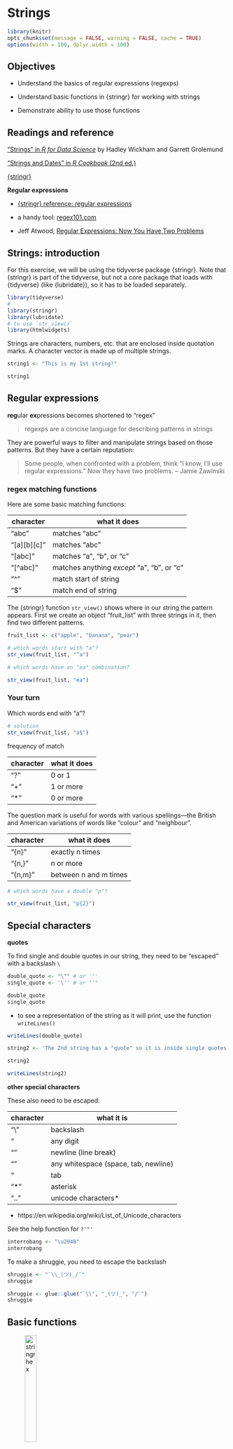 <!-- 
This file by Martin Monkman 
is licensed under a Creative Commons Attribution 4.0 International License
https://creativecommons.org/licenses/by/4.0/  
-->

# Strings {#strings}

```r
library(knitr)
opts_chunk$set(message = FALSE, warning = FALSE, cache = TRUE)
options(width = 100, dplyr.width = 100)
```



## Objectives {#strings-objectives}

* Understand the basics of regular expressions (regexps)

* Understand basic functions in {stringr} for working with strings

* Demonstrate ability to use those functions


## Readings and reference {#strings-reading}

["Strings" in _R for Data Science_](https://r4ds.had.co.nz/strings.html) by Hadley Wickham and Garrett Grolemund

["Strings and Dates" in _R Cookbook_ (2nd ed.)](https://rc2e.com/stringsanddates)

[{stringr}](https://stringr.tidyverse.org/)


**Regular expressions**

* [{stringr} reference: regular expressions](https://stringr.tidyverse.org/articles/regular-expressions.html)

* a handy tool: [regex101.com](https://regex101.com/)

* Jeff Atwood, [Regular Expressions: Now You Have Two Problems](https://blog.codinghorror.com/regular-expressions-now-you-have-two-problems/)


## Strings: introduction {#strings-intro}

For this exercise, we will be using the tidyverse package {stringr}. Note that {stringr} is part of the tidyverse, but not a core package that loads with {tidyverse} (like {lubridate}), so it has to be loaded separately.


```r

library(tidyverse)
#
library(stringr)
library(lubridate)
# to use `str_view()` 
library(htmlwidgets)

```


Strings are characters, numbers, etc. that are enclosed inside quotation marks. A character vector is made up of multiple strings.

```r

string1 <- "This is my 1st string!"

string1

```

## Regular expressions {#strings-regex}

**reg**ular **ex**pressions becomes shortened to "regex"

> regexps are a concise language for describing patterns in strings

They are powerful ways to filter and manipulate strings based on those patterns. But they have a certain reputation:

> Some people, when confronted with a problem, think "I know, I'll use regular expressions." Now they have two problems. 
– Jamie Zawinski




### regex matching functions

Here are some basic matching functions:

| character | what it does |
| ---- | ---- |
| "abc" | matches "abc" |
| "[a][b][c]" | matches "abc" |
| "[abc]" | matches "a", "b", or "c" |
| "[^abc]" | matches anything _except_ "a", "b", or "c" |
| "^" | match start of string |
| "$" | match end of string |


The {stringr} function `str_view()` shows where in our string the pattern appears. First we create an object "fruit_list" with three strings in it, then find two different patterns.

```r
fruit_list <- c("apple", "banana", "pear")

# which words start with "a"?
str_view(fruit_list, "^a")
```


```r

# which words have an "ea" combination?

str_view(fruit_list, "ea")

```

### Your turn {#strings-yourturn_1}

Which words end with "a"?

```r
# solution
str_view(fruit_list, "a$")

```


frequency of match

| character | what it does |
| ---- | ---- |
| "?" | 0 or 1 |
| "+" | 1 or more |
| "*" | 0 or more |


The question mark is useful for words with various spellings—the British and American variations of words like "colour" and "neighbour".

| character | what it does |
| ---- | ---- |
| "{n}" | exactly n times |
| "{n,}" | n or more |
| "{n,m}" | between n and m times |


```r
# which words have a double "p"?

str_view(fruit_list, "p{2}")

```


## Special characters {#strings-special}

**quotes**

To find single and double quotes in our string, they need to be "escaped" with a backslash `\`

```r

double_quote <- "\"" # or '"'
single_quote <- '\'' # or "'"

double_quote
single_quote

```


* to see a representation of the string as it will print, use the function `writeLines()`

```r

writeLines(double_quote)

```



```r

string2 <- 'The 2nd string has a "quote" so it is inside single quotes'

string2

writeLines(string2)

```


**other special characters**

These also need to be escaped:

| character | what it is |
| ---- | ---- |
| "\\" | backslash |
| "\d" | any digit |
| "\n" | newline (line break) |
| "\s" | any whitespace (space, tab, newline)
| "\t" | tab |
| "\*" | asterisk |
| "\u..." | unicode characters* |


* https://en.wikipedia.org/wiki/List_of_Unicode_characters

See the help function for `?'"'`

```r
interrobang <- "\u2048"
interrobang

```


To make a shruggie, you need to escape the backslash

```r

shruggie <- "¯\\_(ツ)_/¯"
shruggie

shruggie <- glue::glue("¯\\", "_(ツ)_", "/¯")
shruggie

```





## Basic functions {#strings-basic}
 

![stringr hex](static/img_tidyverse/stringr_400.png){width=25%}


Some {stringr} functions 

| function | purpose |
| ---- | ---- |
| str_length(x)  | the number of characters in `x` |
| str_c() | concatenates a list of strings |
| str_sub(x, start = , end = ) | returns characters of `x` |
| str_detect(string, pattern) | TRUE/FALSE if there is a pattern match |
| str_replace(string, pattern, newtext) | replace |
| str_remove(string, pattern) | removes the first instance of `pattern` |
| str_remove_all (string, pattern) | removes all instances of `pattern` |
| str_trim (string) | removes whitespace at the beginning and end |

The full list of {stringr} functions can be found at https://stringr.tidyverse.org/reference/index.html


```r

musician_first <- c("Sly", "Billie", "Thelonious", "Maroon", "Willie", "Led")
musician_first
str_length(musician_first) 

```


use `str_c` to collapse list into one string

```r

str_c(musician_first, collapse = ", ")

```


## Combining strings {#strings-combining}

Use `str_c` to join two character vectors, separated by a space


```r


musician_last <- c("Stone", "Ellish", "Monk", "5", "Nelson", "Zeppelin")

str_c(musician_first, musician_last, sep = " ")

```

### Your turn {#strings-yourturn2}

Now join `musician_first` to `musician_last` (the other way around!), separated by an apostrophe and a space

```r

#solution
str_c(musician_last, musician_first, sep = ", ")


```


## Pattern matching {#strings-pattern}

### Your turn {#strings-yourturn3}

Are there any vowels in the string `musician_first`? Use `str_detect()`

And count them with `str_count()`:

```r
# solution
str_detect(musician_first, "[aeiou]")

str_count(musician_first, "[aeiou]")

```

Are there any digits in `musician_last`? (Don't forget that you need to escape any backslashes you use!)

```r
# solution
str_detect(musician_last, "\\d")

```




Extract chunks of text by their location: `str_sub(musician_first, start, end)`


```r
# solution
str_sub(musician_first, 1, 2)  


```


`str_locate()` finds the first position of the pattern:

```r

# look for pairs of vowels
str_locate(musician_first, "[aeiou][aeiou]")

# look for a specific match ...
str_locate(musician_first, "oo")

```


Extract the first case of a vowel:

```r

str_extract(musician_first, "[aeiou]")

```


Extract the pairs of vowels:

```r
# solution
str_extract(musician_first, "[aeiou][aeiou]")

# alternate solution
str_extract(musician_first, "[aeiou]{2}")


```


### Filtering on patterns {#strings-filtering}

Filter by country that has "land" in the name

```r

gapminder <- gapminder::gapminder 

gapminder %>% 
  filter(str_detect(country, "land")) %>% 
  distinct(country)

```

What about those countries where "land" is at the end of the name?

```r

gapminder %>% 
  filter(str_detect(country, "land$")) %>% 
  distinct(country)

```

Or those where "land" is at the end and is preceded by only three letters?

```r

pattern_string <- "^\\w{3}land$"

gapminder %>% 
  filter(str_detect(country, pattern_string)) %>% 
  distinct(country)


```



### Selecting on patterns  {#strings-selecting}

Earlier, we covered the {dplyr} function to `select()` variables (columns) in a data frame.

Here's some tools to make that selection process a bit more streamlined:


| function | tool |
| ---      | --- |
| `starts_with()` | Starts with a prefix |
| `ends_with()` | Ends with a suffix |
| `contains()` |  Contains a literal string | 
| `matches()` | Matches a regular expression |



(Note: these functions are some of the "select_helpers" imported into {dplyr} from the [{tidyselect}](https://www.rdocumentation.org/packages/tidyselect/versions/1.0.0/topics/select_helpers) package. )

Examples using the {iris} data:

```r

head(iris)

```

Here is a way to select the variables that have the length measurements:

```r
iris %>% 
  select(contains("Length")) %>%
  head()
```

And two ways to select those with the petal measurements:

```r
iris %>% 
  select(starts_with("Pet")) %>%
  head()
```

This second case incorporates regex into the selection code, with the "^" for the start of the string:

```r
iris %>% 
  select(matches("^P")) %>%
  head()
```


## Cleaning strings {#strings-cleaning}

### Removing characters {#strings-removing}

In the Week 3 assignment, you probably noticed that some of the community names have a pair of asterisks at the end, indicating that the community includes more than one municipality. For example, "North Vancouver" includes both the City of North Vancouver and the District of North Vancouver (two distinct towns, with the same name...) 

Here's a long form of the "Purpose Built Rental" sheet ("pbr" for short) from that Excel file:

```r

housing1_long <- read_csv("data/bc-stats_2018-new-homes-data_PBR.csv")
housing1_long

```

If we plot the top 10 municipalities (remember the `slice()` function!), we see that North Vancouver shows up...complete with the two asterisks.



```r

ggplot(housing1_long %>% 
  group_by(community) %>% 
  tally(units, sort = TRUE, name = "3 Year Total") %>% 
  slice(1:10), aes(x = reorder(community, `3 Year Total`), y = `3 Year Total`))+
  geom_col() +
  coord_flip()

```

We can use our knowledge of regular expressions and the functions in {stringr} to remove these. The first thing we need to recall is that an asterisk is one of those [Special characters]{strings-special}, and we need to "escape" it with a backslash, and we need to escape the first backslash too. Here's an example:

```r

city_name <- "North Vancouver**"

# detect the presence of an asterisk
str_detect(city_name, "\\*")


# detect the presence of an asterisk
str_count(city_name, "\\*")

```


{stringr} provides us functions for this very task: 

* `str_remove()` removes the first instance it finds, and 

* `str_remove_all()` removes all of them.

* https://stringr.tidyverse.org/reference/str_remove.html


In a pipe with our dataframe, it would look like this:

```r
housing1_long <- housing1_long %>% 
  mutate(community = str_remove_all(community, "\\*"))

```

Let's filter for North Vancouver to check the success of our efforts:


```r
housing1_long %>% 
  filter(community == "North Vancouver")
```

What? Where are those rows? If we do a visual inspection, they are there. It turns out that there is a blank space between the community name and the asterisks. 

There's another {stringr} function for this: `str_trim()`.

* https://stringr.tidyverse.org/reference/str_trim.html

```r
housing1_long <- housing1_long %>% 
  mutate(community = str_trim(community))

housing1_long %>% 
  filter(community == "North Vancouver")

```

* `str_trim()` has an argument `side =` if you need to specify left, right, or (the default) both

* there is also a function `str_squish()` that also takes out excess whitespace (it still does leading and trailing, like `str_trim()`)

* and if you need to _add_ whitespace, there's `str_pad()`

* 


Now our plot will have clean names:

```r

ggplot(housing1_long %>% 
  group_by(community) %>% 
  tally(units, sort = TRUE, name = "3 Year Total") %>% 
  slice(1:10), aes(x = reorder(community, `3 Year Total`), y = `3 Year Total`))+
  geom_col() +
  coord_flip()


```








### Splitting strings {#strings-splitting}

This file has a single column, with both the name of every electoral district in British Columbia, preceded by a three-letter abbreviation (TLA).

```r

bced <- read_csv("data/bc_electoral_districts_2015.txt", col_names = FALSE)
bced

```

You'll notice that in this file the three letter abbreviation is separated by "\\t". This is the regular expression for a tab.

From {stringr}, we can use the `str_split()` function:

* https://stringr.tidyverse.org/reference/str_split.html



```r

head(str_split(bced$X1, "\t"))

```

But there's a solution designed for tabular data, in the {tidyr} package: `separate()`

* https://tidyr.tidyverse.org/reference/separate.html


```r
bced %>% 
  separate(X1, "\t", into = c("ed_tla", "ed_name"))

```

If we add the `remove = ` argument set to `FALSE`, the original variable remains:

```r
bced %>% 
  separate(X1, "\t", into = c("ed_tla", "ed_name"), remove = FALSE)

```


In the above example, the tab symbol is the separator, and there's only one per line. But what if the abbreviation and the name were separated by spaces? In that case, we would want to separate on only the first space.

```r

bced_space <- read_csv("data/bc_electoral_districts_2015_space.txt", col_names = FALSE)
bced_space
```

```r

bced_space %>% 
  separate(X1, " ", into = c("ed_tla", "ed_name"))


```

For the electoral districts with only a single word or a hyphen, it works fine. But notice that the two Abbotsford ridings are now just "Abbotsford", since everything after the second space has been dropped.

The solution is to use the `extra = "merge"` argument. (Note that the default is `extra = "drop"`.)



```r

bced_space %>% 
  separate(X1, " ", into = c("ed_tla", "ed_name"), extra = "merge")


```

Nice!



-30-






